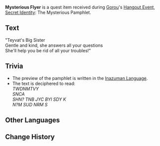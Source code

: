 {{Item Infobox
|id           = 101606
|image        = Item Mysterious Flyer.png
|type         = Quest Items
|description  = A pamphlet you obtained from the Ms. Hina Fan Club. You've got to say that the design looks kind of familiar...
|source1      = Obtained in [[Secret Identity]]: The Mysterious Pamphlet
|source2      = 
|source3      = 
|source4      = 
|source5      = 
}}
'''Mysterious Flyer''' is a quest item received during [[Gorou]]'s [[Hangout Event]], [[Secret Identity]]: The Mysterious Pamphlet.

==Text==
"Teyvat's Big Sister<br />Gentle and kind, she answers all your questions<br />She'll help you be rid of all your troubles!"

==Trivia==
{{Stub|Verify deciphered text}}
* The preview of the pamphlet is written in the [[Inazuman Language]].
* The text is deciphered to read:<br />''TWDNMTVY''<br />''SNCA''<br />''SHN? TNB JYC BYI SDY K''<br />''N?M SUD NRM S''

==Other Languages==
{{Other Languages
|en      = Mysterious Flyer
|zhs     = 谜之传单
|zhs_rm  = Mí zhī Chuándān
|zht     = 謎之傳單
|zht_rm  = Mí zhī Chuándān
|zh_tl   = Flyer of Puzzles
|ja      = 謎のチラシ
|ja_rm   = Nazo no Chirashi
|ja_tl   = 
|ko      = 수수께끼의 전단지
|ko_rm   = 
|ko_tl   = 
|es      = Panfleto misterioso
|es_tl   = 
|fr      = Dépliant mystérieux
|fr_tl   = Mysterious Flyer
|ru      = Загадочная брошюра
|ru_tl   = 
|th      = ใบปลิวลึกลับ
|th_rm   = 
|th_tl   = 
|vi      = Truyền Đơn Huyền Bí
|vi_tl   = 
|de      = Geheimnisvolles Flugblatt
|de_tl   = Mysterious Flyer
|id      = Pamflet Misterius
|id_tl   = Mysterious Pamphlet
|pt      = Panfleto Misterioso
|pt_tl   = 
}}

==Change History==
{{Change History|2.3}}